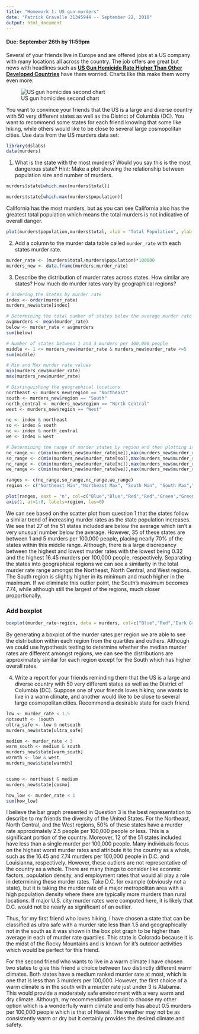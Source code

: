 ```yaml
---
title: "Homework 1: US gun murders"
date: "Patrick Gravelle 31345944 -- September 22, 2018"
output: html_document
---
```

#### Due: September 26th by 11:59pm


Several of your friends live in Europe and are offered jobs at a US company with many locations all across the country. The job offers are great but news with headlines such as [**US Gun Homicide Rate Higher Than Other Developed Countries**](https://abcnews.go.com/News/us-gun-ownership-homicide-rate-higher-than-other-developed-countries/blogEntry?id=18008187) have them worried. Charts like this make them worry even more:

![US gun homicides second chart](https://everytownresearch.org/wp-content/uploads/2016/07/GunTrends_murders_per_1000.png) 

You want to convince your friends that the US is a large and diverse country with 50 very different states as well as the District of Columbia (DC). You want to recommend some states for each friend knowing that some like hiking, while others would like to be close to several large cosmopolitan cities. Use data from the US murders data set:

```r
library(dslabs)
data(murders)
```

1. What is the state with the most murders? Would you say this is the 
most dangerous state? Hint: Make a plot showing the relationship between population size and number of murders.

```r
murders$state[which.max(murders$total)]

murders$state[which.max(murders$population)]
```

California has the most murders, but as you can see California also has the greatest total population which means the total murders is not indicative of overall danger.

```r
plot(murders$population,murders$total, xlab = "Total Population", ylab = "Total Murders")
```


2. Add a column to the murder data table called `murder_rate` with each states murder rate.

```r
murder_rate <- (murders$total/murders$population)*100000
murders_new <- data.frame(murders,murder_rate)
```


3. Describe the distribution of murder rates across states. How similar are states? How much do murder rates vary by geographical regions?

```r
# Ordering the States by murder rate
index <- order(murder_rate)
murders_new$state[index]

# Determining the total number of states below the average murder rate
avgmurders <- mean(murder_rate)
below <- murder_rate < avgmurders
sum(below)

# Number of states between 1 and 3 murders per 100,000 people
middle <- 1 <= murders_new$murder_rate & murders_new$murder_rate <=5
sum(middle)

# Min and Max murder rate values
min(murders_new$murder_rate)
max(murders_new$murder_rate)

# Distinguishing the geographical locations
northeast <- murders_new$region == "Northeast"
south <- murders_new$region == "South"
north_central <- murders_new$region == "North Central"
west <- murders_new$region == "West"

ne <- index & northeast
so <- index & south
nc <- index & north_central
we <- index & west

# Determining the range of murder states by region and then plotting it
ne_range <- c(min(murders_new$murder_rate[ne]),max(murders_new$murder_rate[ne]))
so_range <- c(min(murders_new$murder_rate[so]),max(murders_new$murder_rate[so]))
nc_range <- c(min(murders_new$murder_rate[nc]),max(murders_new$murder_rate[nc]))
we_range <- c(min(murders_new$murder_rate[we]),max(murders_new$murder_rate[we]))

ranges <- c(ne_range,so_range,nc_range,we_range)
region <- c("Northeast Min","Northeast Max", "South Min", "South Max","North Central Min", "North Central Max","West Min", "West Max")

plot(ranges, xaxt = "n", col=c("Blue","Blue","Red","Red","Green","Green","Purple","Purple"),pch=16, main = "Region Murder Rate Ranges", ylab = "Murder Rate per 100,000 People", xlab = "Region Min & Max")
axis(1, at=1:8, labels=region, las=0)
```

We can see based on the scatter plot from question 1 that the states follow a similar trend of increasing murder rates as the state population increases.  We see that 27 of the 51 states included are below the average which isn't a very unusual number below the average. However, 35 of these states are between 1 and 5 murders per 100,000 people, placing nearly 70% of the states within this middle range. Although, there is a large discrepancy between the highest and lowest murder rates with the lowest being 0.32 and the highest 16.45 murders per 100,000 people, respectively. Separating the states into geographical regions we can see a similarity in the total murder rate range amongst the Northeast, North Central, and West regions. The South region is slightly higher in its minimum and much higher in the maximum. If we eliminate this outlier point, the South's maximum becomes 7.74, while although still the largest of the regions, much closer proportionally.

### Add boxplot
```r
boxplot(murder_rate~region, data = murders, col=c("Blue","Red","Dark Green", "Purple"))

```

By generating a boxplot of the murder rates per region we are able to see the distribution within each region from the quartiles and outliers. Although we could use hypothesis testing to determine whether the median murder rates are different amongst regions, we can see the distributions are approximately similar for each region except for the South which has higher overall rates.

4. Write a report for your friends reminding them that the US is a large and diverse country with 50 very different states as well as the District of Columbia (DC). Suppose one of your friends loves hiking, one wants to live in a warm climate, and another would like to be close to several large cosmopolitan cities. Recommend a desirable state for each friend.


```r
low <- murder_rate < 1.5
notsouth <- !south
ultra_safe <- low & notsouth
murders_new$state[ultra_safe]

medium <- murder_rate < 3
warm_south <- medium & south
murders_new$state[warm_south]
warmth <- low & west
murders_new$state[warmth]


cosmo <- northeast & medium
murders_new$state[cosmo]

how_low <- murder_rate < 1
sum(how_low)

```


I believe the bar graph presented in Question 3 is the best representation to describe to my friends the diversity of the United States. For the Northeast, North Central, and the West regions, 50% of these states have a murder rate approximately 2.5 people per 100,000 people or less. This is a significant portion of the country. Moreover, 12 of the 51 states included have less than a single murder per 100,000 people. Many individuals focus on the highest worst murder rates and attribute it to the country as a whole, such as the 16.45 and 7.74 murders per 100,000 people in D.C. and Louisianna, respectively. However, these outliers are not representative of the country as a whole. There are many things to consider like econmic factors, population density, and employment rates that would all play a role in determining these murder rates. Take D.C. for example (obviously not a state), but it is taking the murder rate of a major metropolitan area with a high population density where there are typically more murders than rural locations. If major U.S. city murder rates were computed here, it is likely that D.C. would not be nearly as significant of an outlier.

Thus, for my first friend who loves hiking, I have chosen a state that can be classified as ultra safe with a murder rate less than 1.5 and geographically not in the south as it was shown in the box plot graph to be higher than average in each of murder rate quartiles. This state is Colorado because it is the midst of the Rocky Mountains and is known for it's outdoor activities which would be perfect for this friend.

For the second friend who wants to live in a warm climate I have chosen two states to give this friend a choice between two distinctly different warm climates. Both states have a medium ranked murder rate at most, which is one that is less than 3 murders per 100,000. However, the first choice of a warm climate is in the south with a murder rate just under 3 is Alabama. This would provide a moderately safe environment with a very warm and dry climate. Although, my recommendation would to choose my other option which is a wonderfully warm climate and only has about 0.5 murders per 100,000 people which is that of Hawaii. The weather may not be as consistently warm or dry but it certainly provides the desired climate and safety.
